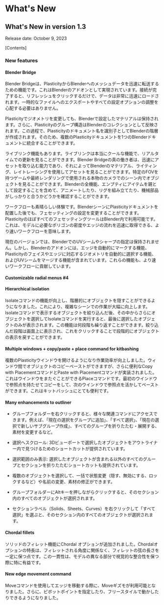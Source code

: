 
# What's New

## What's New in version 1.3
Release date: October 9, 2023

\[Contents\]


### New features

#### Blender Bridge

Blender Bridgeは、PlasticityからBlenderへのメッシュデータを迅速に転送するための機能です。これはBlenderのアドオンとして実現されています。接続が完了すると、リフレッシュをクリックするだけで、データは非常に迅速にロードされます。一時的なファイルへのエクスポートやすべての設定オプションの調整を心配する必要はありません。

Plasticityでジオメトリを変更しても、Blenderで設定したマテリアルは保持されます。さらに、Plasticityのグループ構造はBlenderのコレクションとして反映されます。この過程で、Plasticityのドキュメント名を識別子としてBlenderの階層が作成されます。そのため、複数のPlasticityドキュメントを1つのBlenderドキュメントに統合することができます。

ライブリンク機能もあります。ライブリンクは本当にクールな機能で、リアルタイムでの更新を見ることができます。Blender Bridgeの真の働き者は、迅速にアセットを取り込む能力であり、それによってBlenderのマテリアル、ライティング、レイトレーシングを使用してアセットを見ることができます。特定のFOVを持つゲームや最終レンダリングで使用される本物のカメラでのシーン内でオブジェクトを見ることができます。Blenderの全機能、エンプティにアイテムを親として設定することを含めて、アニメートしたり、リグを組み立てたり、機械部品がしっかりと合うかどうかを確認することができます。

ワークフローも素晴らしい体験です。BlenderシーンにPlasticityドキュメントを配置した後でも、フェセッティングの設定を変更することができます。PlasticityのほぼすべてのフェセッティングツールはBlender内で利用可能です。これは、モデルに必要なポリゴンの密度やエッジの流れを迅速に取得できる、より速いワークフローを意味します。

現在のバージョンでは、BlenderでのUVシームやシャープの指定は保持されません。しかし、Blenderのアドオンには、エッジを自動的にマークする機能、Plasticityのフェイスやエッジに対応するジオメトリを自動的に選択する機能、およびUVシームをマージする機能が含まれています。これらの機能も、より速いワークフローに貢献しています。

#### Customizable radial menus #4





#### Hierarchical isolation

Isolateコマンドの機能が向上し、階層的にオブジェクトを隠すことができるようになりました。これにより、複雑なシーンでの作業が大幅に向上します。Isolateコマンドで表示するオブジェクトを絞り込んだ後、その中からさらにオブジェクトを選択してIsolateコマンドを実行すると、最後に選択したオブジェクトのみが表示されます。この機能は何段階も繰り返すことができます。絞り込んだ段階は画面上に表示され、これをクリックすることで段階的にオブジェクトの表示を戻すことができます。
<br/>
<VideoPlayer fileName="isolate"/>

#### Multiple windows + copy/paste + place command for kitbashing

複数のPlasticityウインドウを開けるようになり作業効率が向上しました。ウィンドウ間でオブジェクトのコピーペーストができますが、さらに便利なCopy with PlacementコマンドとPaste with Placementコマンドが実装されました。これはウインドウをまたぐことができるPlaceコマンドです。最初のウインドウで参照点を持たせてコピーをして、次のウインドウで参照点を活かしてペーストができます。これはキットバッシュにとても便利です。
<br/>
<VideoPlayer fileName="v1_3_new_window_copy_paste_place"/>

#### Many enhancements to outliner

- グループフォルダーを右クリックすると、様々な関連コマンドにアクセスできます。例えば、「現在の選択をグループに追加」、「すべて選択」、「現在の選択で新しいサブグループ作成」、すべてのグループを折りたたむ・展開する、素材を変更するなど。

- 選択へスクロール: 3Dビューポートで選択したオブジェクトをアウトライナー内で見つけるためのショートカットが提供されています。

- 選択範囲のみ表示: 選択したオブジェクトが含まれる以外のすべてのグループとセクションを折りたたむショートカットも提供されています。

- 複数のオブジェクトを選択して、一括で状態変更（隠す、無効にする、ロックするなど）や名前の変更、素材の修正ができます。

- グループフォルダーにAltキーを押しながらクリックすると、そのセクション内のすべてのオブジェクトが選択されます。

- セクションラベル（Solids、Sheets、Curves）を右クリックして「すべて選択」を選ぶと、そのセクション内のすべてのオブジェクトが選択されます。

#### Chordal fillets

ソリッドのフィレット機能にChordal オプションが追加されました。Chordalオプションの特長は、フィレットされる角度に関係なく、フィレットの弦の長さを一定に保つ点です。この一貫性は、モデルの異なる部分で視覚的な整合性を保つ際に特に有益です。
<br/>
<VideoPlayer fileName="fillet-shell-shape"/>

#### New edge movement command

Moveコマンドを使用してエッジを移動する際に、Moveギズモが利用可能となりました。さらに、ピボットポイントを指定したり、フリースタイルで動かしたりできるようになりました。

